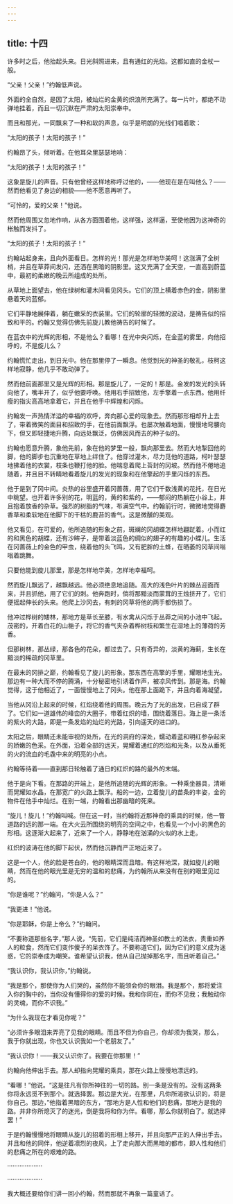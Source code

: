 ```yaml
---
---
---
```

title: 十四
---



许多时之后，他抬起头来。日光斜照进来，且有通红的光焰。这都如直的金杖一般。

“父亲！父亲！”约翰低声说。

外面的全自然，是因了太阳，被灿烂的金黄的炽浪所充满了。每一片叶，都绝不动弹地挂着，而且一切沉默在严肃的太阳崇奉中。

而且和那光，一同飘来了一种和软的声息，似乎是明朗的光线们唱着歌：

“太阳的孩子！太阳的孩子！”

约翰昂了头，倾听着。在他耳朵里瑟瑟地响：

“太阳的孩子！太阳的孩子！”

这象是旋儿的声音。只有他曾经这样地称呼过他的，——他现在是在叫他么？——然而他看见了身边的相貌——他不愿意再听了。

“可怜的，爱的父亲！”他说。

然而他周围又忽地作响，从各方面围着他，这样强，这样逼，至使他因为这神奇的枨触而发抖了。

“太阳的孩子！太阳的孩子！”

约翰站起身来，且向外面看日。怎样的光！那光是怎样地华美呵！这涨满了全树梢，并且在草莽间发闪，还洒在黑暗的阴影里。这又充满了全天空，一直高到蔚蓝中，最初的柔嫩的晚云所组成的处所。

从草地上面望去，他在绿树和灌木间看见冈头。它们的顶上横着赤色的金，阴影里悬着天的蓝郁。

它们平静地展伸着，躺在嫩采的衣装里。它们的轮廓的轻微的波动，是祷告似的招致和平的。约翰又觉得仿佛先前旋儿教他祷告的时候了。

在蓝衣中的光辉的形相，不是他么？看哪！在光中央闪烁，在金蓝的雾里，向他招呼的，不是旋儿么？

约翰慌忙走出，到日光中。他在那里停了一瞬息。他觉到光的神圣的敬礼，枝柯这样地寂静，他几乎不敢动弹了。

然而他前面那里又是光辉的形相。那是旋儿了，一定的！那是。金发的发光的头转向他了，嘴半开了，似乎他要呼唤。他用右手招致他，左手擎着一点东西。他用纤瘦的指尖高高地拿着它，并且在他手中辉煌和闪烁。

约翰发一声热情洋溢的幸福的欢呼，奔向那心爱的现象去。然而那形相却升上去了，带着微笑的面目和招致的手，在他前面飘浮。也屡次触着地面，慢慢地弯腰向下，但又即轻捷地升腾，向远处飘泛，仿佛因风而去的种子似的。

约翰也愿意升腾，象他先前，象在他的梦里一般，飘向那里去。然而大地掣回他的脚，他的脚步也沉重地在草地上绊住了。他穿过灌木，尽力觅他的道路，柯叶瑟瑟地拂着他的衣裳，枝条也鞭打他的脸。他喘息着爬上苔封的冈坡。然而他不倦地追随着，并且目不转睛地看着旋儿的发光的现象和在他擎起的手里闪烁的东西。

他于是到了冈中间。炎热的谷里盛开着冈蔷薇，用了它们千数浅黄的花托，在日光中眺望。也开着许多别的花，明蓝的，黄的和紫的，——郁闷的热躺在小谷上，并且抱着放香的杂草。强烈的树脂的气味，布满空气中。约翰前行时，微微地觉得麝香草和柔软地在他脚下的干枯的鹿苔的香气。这是微醺的美观。

他又看见，在可爱的，他所追随的形象之前，斑斓的冈胡蝶怎样地翩跹着。小而红的和黑色的胡蝶，还有沙眸子，是带着淡蓝色的绸似的翅子的有趣的小蝶儿。生活在冈蔷薇上的金色的甲虫，绕着他的头飞鸣，又有肥胖的土蜂，在晒萎的冈草间嗡嗡着跳舞。

只要他能到旋儿那里，那是怎样地华美，怎样地幸福呵。

然而旋儿飘远了，越飘越远。他必须绝息地追随。高大的浅色叶片的棘丛迎面而来，并且抓他，用了它们的刺。他奔跑时，倘将那黯淡而蒙茸的王烛挤开了，它们便摇起伸长的头来。他爬上沙冈去，有刺的冈草将他的两手都伤损了。

他冲过桦树的矮林，那地方是草长至膝，有水禽从闪烁于丛莽之间的小池中飞起。茂密的，开着白花的山梔子，将它的香气夹杂着桦树枝和繁生在湿地上的薄荷的芳香。

但那树林，那丛绿，那各色的花朵，都过去了。只有奇异的，淡黄的海蓟，生长在黯淡的稀疏的冈草里。

在最末的冈排之巅，约翰看见了旋儿的形象。那东西在高擎的手里，耀眼地生光。那边有一种大而不停的腾涌，十分秘密地引诱着作声，被凉风传到。那是海。约翰觉得，这于他相近了，一面慢慢地上了冈头。他在那上面跪下，并且向着海凝望。

当他从冈沿上起来的时候，红焰绕着他的周围。晚云为了光的出发，已自成了群了。它们如一道雄伟的峰峦的大圈子，带着红炽的墙，围绕着落日。海上是一条活的紫火的大路，即是一条发焰的灿烂的光路，引向遥天的进口的。

太阳之后，眼睛还未能审视的处所，在光的洞府的深处，蠕动着蓝和明红参杂起来的娇嫩的色采。在外面，沿着全部的远天，晃耀着通红的烈焰和光条，以及从垂死的火的流血的毛毳中来的明亮的小点。

约翰等待着——直到那日轮触着了通日的红炽的路的最外的末端。

他于是向下看。在那路的开端上，是他所追随的光辉的形象。一种乘坐器具，清晰而晃耀如水晶，在那宽广的火路上飘浮。船的一边，立着旋儿的苗条的丰姿，金的物件在他手中灿烂。在别一端，约翰看出那幽暗的死来。

“旋儿！旋儿！”约翰叫喊。但在这一时，当约翰将近那神奇的乘具的时候，他一瞥道路的远的那一端。在大火云所围绕的明亮的空间之中，也看见一个小小的黑色的形相。这逐渐大起来了，近来了一个人，静静地在汹涌的火似的水上走。

红炽的波涛在他的脚下起伏，然而他沉静而严正地近来了。

这是一个人，他的脸是苍白的，他的眼睛深而且暗。有这样地深，就如旋儿的眼睛，然而在他的眼光里是无穷的温和的悲痛，为约翰所从来没有在别的眼里见过的。

“你是谁呢？”约翰问，“你是人么？”

“我更进！”他说。

“你是耶稣，你是上帝么？”约翰问。

“不要称道那些名字，”那人说，“先前，它们是纯洁而神圣如教士的法衣，贵重如养人的粒食，然而它们变作傻子的呆衣饰了。不要称道它们，因为它们的意义成为迷惑，它的崇奉成为嘲笑。谁希望认识我，他从自己抛掉那名字，而且听着自己。”

“我认识你，我认识你，”约翰说。

“我是那个，那使你为人们哭的，虽然你不能领会你的眼泪。我是那个，那将爱注入你的胸中的，当你没有懂得你的爱的时候。我和你同在，而你不见我；我触动你的灵魂，而你不识我。”

“为什么我现在才看见你呢？”

“必须许多眼泪来弄亮了见我的眼睛。而且不但为你自己，你却须为我哭，那么，我于你就出现，你也又认识我如一个老朋友了。”

“我认识你！——我又认识你了。我要在你那里！”

约翰向他伸出手去。那人却指向晃耀的乘具，那在火路上慢慢地漂远的。

“看哪！”他说。“这是往凡有你所神往的一切的路。别一条是没有的。没有这两条你将永远觅不到那个。就选择罢。那边是大光，在那里，凡你所渴欲认识的，将是你自己。那边，”他指着黑暗的东方，“那地方是人性和他们的悲痛，那地方是我的路。并非你所熄灭了的迷光，倒是我将和你为伴。看哪，那么你就明白了。就选择罢！”

于是约翰慢慢地将眼睛从旋儿的招着的形相上移开，并且向那严正的人伸出手去。并且和他的同伴，他逆着凛烈的夜风，上了走向那大而黑暗的都市，即人性和他们的悲痛之所在的艰难的路。

····················

····················

我大概还要给你们讲一回小约翰，然而那就不再象一篇童话了。